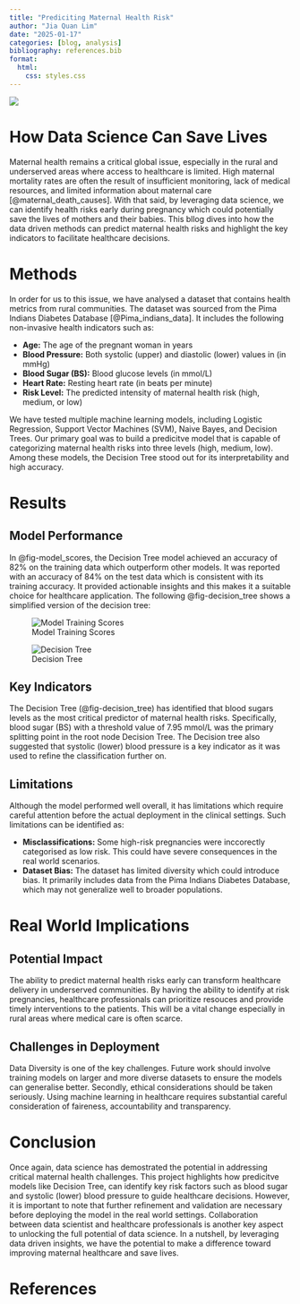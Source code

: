 ```yaml
---
title: "Prediciting Maternal Health Risk"
author: "Jia Quan Lim"
date: "2025-01-17"
categories: [blog, analysis]
bibliography: references.bib
format:
  html:
    css: styles.css
---
```


![](cover.jpg)

# How Data Science Can Save Lives

Maternal health remains a critical global issue, especially in the rural and underserved areas where access to healthcare is limited.
High maternal mortality rates are often the result of insufficient monitoring, lack of medical resources, and limited information about maternal care [@maternal_death_causes].
With that said, by leveraging data science, we can identify health risks early during pregnancy which could potentially save the lives of mothers and their babies.
This bllog dives into how the data driven methods can predict maternal health risks and highlight the key indicators to facilitate healthcare decisions. 

# Methods

In order for us to this issue, we have analysed a dataset that contains health metrics from rural communities. 
The dataset was sourced from the Pima Indians Diabetes Database [@Pima_indians_data].
It includes the following non-invasive health indicators such as:

- **Age:** The age of the pregnant woman in years
- **Blood Pressure:** Both systolic (upper) and diastolic (lower) values in (in mmHg)
- **Blood Sugar (BS):** Blood glucose levels (in mmol/L)
- **Heart Rate:** Resting heart rate (in beats per minute)
- **Risk Level:** The predicted intensity of maternal health risk (high, medium, or low)

We have tested multiple machine learning models, including Logistic Regression, Support Vector Machines (SVM), Naive Bayes, and Decision Trees.
Our primary goal was to build a predicitve model that is capable of categorizing maternal health risks into three levels (high, medium, low).
Among these models, the Decision Tree stood out for its interpretability and high accuracy.

# Results

## Model Performance

In @fig-model_scores, the Decision Tree model achieved an accuracy of 82% on the training data which outperform other models. It was reported with an accuracy of 84% on the test data which is consistent with its training accuracy. 
It provided actionable insights and this makes it a suitable choice for healthcare application. 
The following @fig-decision_tree shows a simplified version of the decision tree:

![Model Training Scores](model_scores.png){#fig-model_scores}

![Decision Tree](decision_tree.jpg){#fig-decision_tree}


## Key Indicators

The Decision Tree (@fig-decision_tree) has identified that blood sugars levels as the most critical predictor of maternal health risks.
Specifically, blood sugar (BS) with a threshold value of 7.95 mmol/L was the primary splitting point in the root node Decision Tree.
The Decision tree also suggested that systolic (lower) blood pressure is a key indicator as it was used to refine the classification further on.



## Limitations

Although the model performed well overall, it has limitations which require careful attention before the actual deployment in the clinical settings.
Such limitations can be identified as:

- **Misclassifications:** Some high-risk pregnancies were inccorectly categorised as low risk. This could have severe consequences in the real world scenarios.
- **Dataset Bias:** The dataset has limited diversity which could introduce bias. It primarily includes data from the Pima Indians Diabetes Database, which may not generalize well to broader populations.

# Real World Implications

## Potential Impact

The ability to predict maternal health risks early can transform healthcare delivery in underserved communities. 
By having the ability to identify at risk pregnancies, healthcare professionals can prioritize resouces and provide timely interventions to the patients.
This will be a vital change especially in rural areas where medical care is often scarce.

## Challenges in Deployment

Data Diversity is one of the key challenges. Future work should involve training models on larger and more diverse datasets to ensure the models can generalise better.
Secondly, ethical considerations should be taken seriously. Using machine learning in healthcare requires substantial careful consideration of faireness, accountability and transparency.

# Conclusion
Once again, data science has demostrated the potential in addressing critical maternal health challenges. 
This project highlights how predicitve models like Decision Tree, can identify key risk factors such as blood sugar and systolic (lower) blood pressure to guide healthcare decisions.
However, it is important to note that further refinement and validation are necessary before deploying the model in the real world settings.
Collaboration between data scientist and healthcare professionals is another key aspect to unlocking the full potential of data science.
In a nutshell, by leveraging data driven insights, we have the potential to make a difference toward improving maternal healthcare and save lives.

# References

